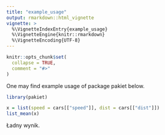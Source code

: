 ```yaml
---
title: "example_usage"
output: rmarkdown::html_vignette
vignette: >
  %\VignetteIndexEntry{example_usage}
  %\VignetteEngine{knitr::rmarkdown}
  %\VignetteEncoding{UTF-8}
---
```


```r
knitr::opts_chunk$set(
  collapse = TRUE,
  comment = "#>"
)
```

One may find example usage of package pakiet below.

```r
library(pakiet)

x = list(speed = cars[["speed"]], dist = cars[["dist"]])
list_mean(x)
```

Ładny wynik.


